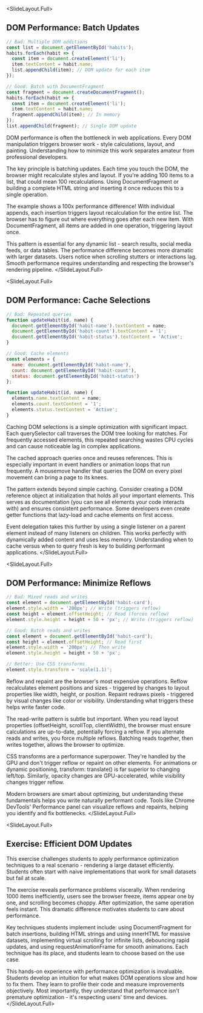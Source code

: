 
<SlideLayout.Full>
## DOM Performance: Batch Updates

```javascript
// Bad: Multiple DOM additions
const list = document.getElementById('habits');
habits.forEach(habit => {
  const item = document.createElement('li');
  item.textContent = habit.name;
  list.appendChild(item); // DOM update for each item
});

// Good: Batch with DocumentFragment
const fragment = document.createDocumentFragment();
habits.forEach(habit => {
  const item = document.createElement('li');
  item.textContent = habit.name;
  fragment.appendChild(item); // In memory
});
list.appendChild(fragment); // Single DOM update
```
<Notes>
DOM performance is often the bottleneck in web applications. Every DOM manipulation triggers browser work - style calculations, layout, and painting. Understanding how to minimize this work separates amateur from professional developers.

The key principle is batching updates. Each time you touch the DOM, the browser might recalculate styles and layout. If you're adding 100 items to a list, that could mean 100 recalculations. Using DocumentFragment or building a complete HTML string and inserting it once reduces this to a single operation.

The example shows a 100x performance difference! With individual appends, each insertion triggers layout recalculation for the entire list. The browser has to figure out where everything goes after each new item. With DocumentFragment, all items are added in one operation, triggering layout once.

This pattern is essential for any dynamic list - search results, social media feeds, or data tables. The performance difference becomes more dramatic with larger datasets. Users notice when scrolling stutters or interactions lag. Smooth performance requires understanding and respecting the browser's rendering pipeline.
</Notes>
</SlideLayout.Full>

<SlideLayout.Full>
## DOM Performance: Cache Selections

```javascript
// Bad: Repeated queries
function updateHabit(id, name) {
  document.getElementById('habit-name').textContent = name;
  document.getElementById('habit-count').textContent = '1';
  document.getElementById('habit-status').textContent = 'Active';
}

// Good: Cache elements
const elements = {
  name: document.getElementById('habit-name'),
  count: document.getElementById('habit-count'),
  status: document.getElementById('habit-status')
};

function updateHabit(id, name) {
  elements.name.textContent = name;
  elements.count.textContent = '1';
  elements.status.textContent = 'Active';
}
```
<Notes>
Caching DOM selections is a simple optimization with significant impact. Each querySelector call traverses the DOM tree looking for matches. For frequently accessed elements, this repeated searching wastes CPU cycles and can cause noticeable lag in complex applications.

The cached approach queries once and reuses references. This is especially important in event handlers or animation loops that run frequently. A mousemove handler that queries the DOM on every pixel movement can bring a page to its knees.

The pattern extends beyond simple caching. Consider creating a DOM reference object at initialization that holds all your important elements. This serves as documentation (you can see all elements your code interacts with) and ensures consistent performance. Some developers even create getter functions that lazy-load and cache elements on first access.

Event delegation takes this further by using a single listener on a parent element instead of many listeners on children. This works perfectly with dynamically added content and uses less memory. Understanding when to cache versus when to query fresh is key to building performant applications.
</Notes>
</SlideLayout.Full>

<SlideLayout.Full>
## DOM Performance: Minimize Reflows

```javascript
// Bad: Mixed reads and writes
const element = document.getElementById('habit-card');
element.style.width = '200px'; // Write (triggers reflow)
const height = element.offsetHeight; // Read (forces reflow)
element.style.height = height + 50 + 'px'; // Write (triggers reflow)

// Good: Batch reads and writes
const element = document.getElementById('habit-card');
const height = element.offsetHeight; // Read first
element.style.width = '200px'; // Then write
element.style.height = height + 50 + 'px';

// Better: Use CSS transforms
element.style.transform = 'scale(1.1)';
```
<Notes>
Reflow and repaint are the browser's most expensive operations. Reflow recalculates element positions and sizes - triggered by changes to layout properties like width, height, or position. Repaint redraws pixels - triggered by visual changes like color or visibility. Understanding what triggers these helps write faster code.

The read-write pattern is subtle but important. When you read layout properties (offsetHeight, scrollTop, clientWidth), the browser must ensure calculations are up-to-date, potentially forcing a reflow. If you alternate reads and writes, you force multiple reflows. Batching reads together, then writes together, allows the browser to optimize.

CSS transforms are a performance superpower. They're handled by the GPU and don't trigger reflow or repaint on other elements. For animations or dynamic positioning, transform: translate() is far superior to changing left/top. Similarly, opacity changes are GPU-accelerated, while visibility changes trigger reflow.

Modern browsers are smart about optimizing, but understanding these fundamentals helps you write naturally performant code. Tools like Chrome DevTools' Performance panel can visualize reflows and repaints, helping you identify and fix bottlenecks.
</Notes>
</SlideLayout.Full>

<SlideLayout.Full>
## Exercise: Efficient DOM Updates

<EfficientDOMUpdatesExercise />
<Notes>
This exercise challenges students to apply performance optimization techniques to a real scenario - rendering a large dataset efficiently. Students often start with naive implementations that work for small datasets but fail at scale.

The exercise reveals performance problems viscerally. When rendering 1000 items inefficiently, users see the browser freeze, items appear one by one, and scrolling becomes choppy. After optimization, the same operation feels instant. This dramatic difference motivates students to care about performance.

Key techniques students implement include: using DocumentFragment for batch insertions, building HTML strings and using innerHTML for massive datasets, implementing virtual scrolling for infinite lists, debouncing rapid updates, and using requestAnimationFrame for smooth animations. Each technique has its place, and students learn to choose based on the use case.

This hands-on experience with performance optimization is invaluable. Students develop an intuition for what makes DOM operations slow and how to fix them. They learn to profile their code and measure improvements objectively. Most importantly, they understand that performance isn't premature optimization - it's respecting users' time and devices.
</Notes>
</SlideLayout.Full>
